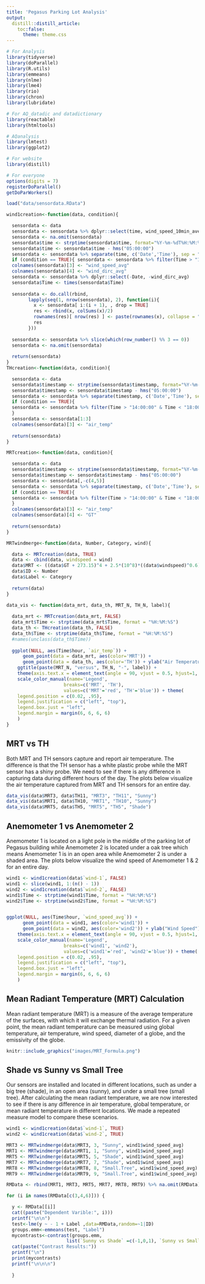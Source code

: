 ---
title: 'Pegasus Parking Lot Analysis'
output:
  distill::distill_article:
    toc:false:
      theme: theme.css
---

```{r include = FALSE}
# For Analysis
library(tidyverse)
library(doParallel)
library(R.utils)
library(emmeans)
library(nlme)
library(lme4)
library(rio)
library(chron)
library(lubridate)

# For AQ_datadic and datadictionary
library(reactable)
library(htmltools)

# AQanalysis
library(lmtest)
library(ggplot2)

# For website
library(distill)

# For everyone
options(digits = 7)
registerDoParallel()
getDoParWorkers()
```


```{r include = FALSE}
load("data/sensordata.RData")
```

```{r include = FALSE}
wind1creation<-function(data, condition){

  sensordata <- data
  sensordata <- sensordata %>% dplyr::select(time, wind_speed_10min_average, wind_direction_10min_average)
  sensordata <- na.omit(sensordata)
  sensordata$time <- strptime(sensordata$time, format="%Y-%m-%dT%H:%M:%OSZ")
  sensordata$time <- sensordata$time - hms("05:00:00")
  sensordata <- sensordata %>% separate(time, c('Date','Time'), sep = " ")  %>% filter(Date == "2022-08-19")
  if (condition == TRUE){ sensordata <- sensordata %>% filter(Time > "14:00:00" & Time < "18:00:00") }
  colnames(sensordata)[3] <- "wind_speed_avg"
  colnames(sensordata)[4] <- "wind_dirc_avg"
  sensordata <- sensordata %>% dplyr::select(-Date, -wind_dirc_avg)
  sensordata$Time <- times(sensordata$Time)
  
  sensordata <- do.call(rbind,
        lapply(seq(1, nrow(sensordata), 2), function(i){
          x <- sensordata[ i:(i + 1), , drop = TRUE]
          res <- rbind(x, colSums(x)/2)
          rownames(res)[ nrow(res) ] <- paste(rownames(x), collapse = "_")
          res
        }))
  
  sensordata <- sensordata %>% slice(which(row_number() %% 3 == 0))
  sensordata <- na.omit(sensordata)
  
  return(sensordata)
}
THcreation<-function(data, condition){

  sensordata <- data
  sensordata$timestamp <- strptime(sensordata$timestamp, format="%Y-%m-%dT%H:%M:%OSZ")
  sensordata$timestamp <- sensordata$timestamp - hms("05:00:00")
  sensordata <- sensordata %>% separate(timestamp, c('Date','Time'), sep = " ")  %>% filter(Date == "2022-08-13")
  if (condition == TRUE){
  sensordata <- sensordata %>% filter(Time > "14:00:00" & Time < "18:00:00")
  }
  sensordata <- sensordata[1:3]
  colnames(sensordata)[3] <- "air_temp"
  
  return(sensordata)
}

MRTcreation<-function(data, condition){

  sensordata <- data
  sensordata$timestamp <- strptime(sensordata$timestamp, format="%Y-%m-%dT%H:%M:%OSZ")
  sensordata$timestamp <- sensordata$timestamp - hms("05:00:00")
  sensordata <- sensordata[,-c(4,5)]
  sensordata <- sensordata %>% separate(timestamp, c('Date','Time'), sep = " ")  %>% filter(Date == "2022-08-13")
  if (condition == TRUE){
  sensordata <- sensordata %>% filter(Time > "14:00:00" & Time < "18:00:00")
  }
  colnames(sensordata)[3] <- "air_temp"
  colnames(sensordata)[4] <- "GT"
  
  return(sensordata)
}

MRTwindmerge<-function(data, Number, Category, wind){

  data <- MRTcreation(data, TRUE) 
  data <- cbind(data, windspeed = wind)
  data$MRT <- ((data$GT + 273.15)^4 + 2.5*(10^8)*((data$windspeed)^0.6)*(data$GT - data$air_temp))^0.25 - 273.15
  data$ID <- Number
  data$Label <- Category
  
  return(data)
}

data_vis <- function(data_mrt, data_th, MRT_N, TH_N, label){
  
  data_mrt <- MRTcreation(data_mrt, FALSE)
  data_mrt$Time <- strptime(data_mrt$Time, format = "%H:%M:%S")
  data_th <- THcreation(data_th, FALSE)
  data_th$Time <- strptime(data_th$Time, format = "%H:%M:%S")
  #names(unclass(data_th$Time))
  
  ggplot(NULL, aes(Time$hour, `air_temp`)) + 
      geom_point(data = data_mrt, aes(color='MRT')) +
      geom_point(data = data_th, aes(color='TH')) + ylab("Air Temperature") + xlab("Time") + 
    ggtitle(paste(MRT_N, "versus", TH_N, "-", label)) + 
    theme(axis.text.x = element_text(angle = 90, vjust = 0.5, hjust=1, size = 9)) +
    scale_color_manual(name='Legend',
                     breaks=c('MRT', 'TH'),
                     values=c('MRT'='red', 'TH'='blue')) + theme(
    legend.position = c(0.02, .95),
    legend.justification = c("left", "top"),
    legend.box.just = "left",
    legend.margin = margin(6, 6, 6, 6)
    )
}
```


## MRT vs TH {-}

Both MRT and TH sensors capture and report air temperature. The difference is that the TH sensor has a white plastic probe while the MRT sensor has a shiny probe. We need to see if there is any difference in capturing data during different hours of the day. The plots below visualize the air temperature captured from MRT and TH sensors for an entire day.

```{r, echo = FALSE, message=FALSE, warning=FALSE, fig.width=10,fig.height=5, layout="l-body-outset"}
data_vis(data$MRT3, data$TH11, "MRT3", "TH11", "Sunny")
data_vis(data$MRT1, data$TH10, "MRT1", "TH10", "Sunny")
data_vis(data$MRT5, data$TH5, "MRT5", "TH5", "Shade")
```

## Anemometer 1 vs Anemometer 2 {-}

Anemometer 1 is located on a light pole in the middle of the parking lot of Pegasus building while Anemometer 2 is located under a oak tree which means Anemometer 1 is in an open area while Anemometer 2 is under a shaded area. The plots below visualize the wind speed of Anemometer 1 & 2 for an entire day. 

```{r, echo = FALSE, message=FALSE, warning=FALSE, fig.width=10,fig.height=5, layout="l-body-outset"}
wind1 <- wind1creation(data$`wind-1`, FALSE)
wind1 <- slice(wind1, 1:(n() - 1)) 
wind2 <- wind1creation(data$`wind-2`, FALSE)
wind1$Time <- strptime(wind1$Time, format = "%H:%M:%S")
wind2$Time <- strptime(wind2$Time, format = "%H:%M:%S")


ggplot(NULL, aes(Time$hour, `wind_speed_avg`)) + 
      geom_point(data = wind1, aes(color='wind1')) +
      geom_point(data = wind2, aes(color='wind2')) + ylab("Wind Speed") + xlab("Time") + ggtitle("Anemometer 1") + 
    theme(axis.text.x = element_text(angle = 90, vjust = 0.5, hjust=1, size = 9)) +
    scale_color_manual(name='Legend',
                     breaks=c('wind1', 'wind2'),
                     values=c('wind1'='red', 'wind2'='blue')) + theme(
    legend.position = c(0.02, .95),
    legend.justification = c("left", "top"),
    legend.box.just = "left",
    legend.margin = margin(6, 6, 6, 6)
    )
```

## Mean Radiant Temperature (MRT) Calculation

Mean radiant temperature (MRT) is a measure of the average temperature of the surfaces, with which it will exchange thermal radiation. For a given point, the mean radiant temperature can be measured using global temperature, air temperature, wind speed, diameter of a globe, and the emissivity of the globe.

```{r, echo = FALSE, message=FALSE, warning=FALSE, fig.width=12,fig.height=10, layout="l-body-outset"}
knitr::include_graphics("images/MRT_Formula.png")
```


## Shade vs Sunny vs Small Tree {-}

Our sensors are installed and located in different locations, such as under a big tree (shade), in an open area (sunny), and under a small tree (small tree). After calculating the mean radiant temperature, we are now interested to see if there is any difference in air temperature, global temperature, or mean radiant temperature in different locations. We made a repeated measure model to compare these scenarios.

```{r, echo = FALSE, message=FALSE, warning=FALSE, fig.width=12,fig.height=8, layout="l-body-outset"}
wind1 <- wind1creation(data$`wind-1`, TRUE)
wind2 <- wind1creation(data$`wind-2`, TRUE)

MRT3 <- MRTwindmerge(data$MRT3, 3, "Sunny", wind1$wind_speed_avg)
MRT1 <- MRTwindmerge(data$MRT1, 1, "Sunny", wind1$wind_speed_avg)
MRT5 <- MRTwindmerge(data$MRT5, 5, "Shade", wind1$wind_speed_avg)
MRT7 <- MRTwindmerge(data$MRT7, 7, "Shade", wind1$wind_speed_avg)
MRT8 <- MRTwindmerge(data$MRT8, 8, "Small.Tree", wind1$wind_speed_avg)
MRT9 <- MRTwindmerge(data$MRT9, 9, "Small.Tree", wind1$wind_speed_avg)

RMData <- rbind(MRT1, MRT3, MRT5, MRT7, MRT8, MRT9) %>% na.omit(RMData) %>% mutate_if(is.character,factor)

for (i in names(RMData[c(3,4,6)])) {

  y <- RMData[[i]]
  cat((paste("Dependent Varible:", i))) 
  printf("\n\n")
  test<-lme(y ~ - 1 + Label ,data=RMData,random=~1|ID)
  groups.emm<-emmeans(test, "Label")
  mycontrasts<-contrast(groups.emm,
                      list(`Sunny vs Shade` =c(-1,0,1), `Sunny vs Small Tree`=c(0,-1,1), `Small Tree vs Shade`=c(-1,1,0)))
  cat(paste("Contrast Results:")) 
  printf("\n")
  print(mycontrasts)
  printf("\n\n\n")
 
  }
```



